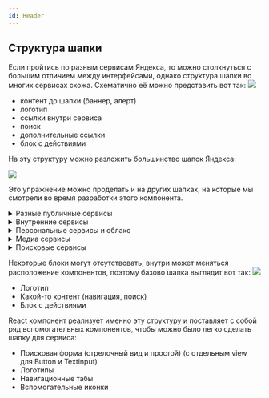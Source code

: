 ```yaml
---
id: Header
---
```


## Структура шапки

Если пройтись по разным сервисам Яндекса, то можно столкнуться с большим отличием между интерфейсами, однако структура шапки во многих сервисах схожа.
Схематично её можно представить вот так:
<img src="https://jing.yandex-team.ru/files/axaxaman/structure-header.png" />

- контент до шапки (баннер, алерт)
- логотип
- ссылки внутри сервиса
- поиск
- дополнительные ссылки
- блок с действиями

На эту структуру можно разложить большинство шапок Яндекса:

<img src="https://jing.yandex-team.ru/files/axaxaman/structure-example.png" />

Это упражнение можно проделать и на других шапках, на которые мы смотрели во время разработки этого компонента.
<details>
    <summary>Разные публичные сервисы</summary>
    <img src="https://jing.yandex-team.ru/files/axaxaman/headers.png" />
</details>
<details>
    <summary>Внутренние сервисы</summary>
    <img src="https://jing.yandex-team.ru/files/axaxaman/headers1.png" />
</details>
<details>
    <summary>Персональные сервисы и облако</summary>
    <img src="https://jing.yandex-team.ru/files/axaxaman/headers2.png" />
</details>
<details>
    <summary>Медиа сервисы</summary>
    <img src="https://jing.yandex-team.ru/files/axaxaman/headers3.png" />
</details>
<details>
    <summary>Поисковые сервисы</summary>
    <img src="https://jing.yandex-team.ru/files/axaxaman/headers4.png" />
</details>

Некоторые блоки могут отсутствовать, внутри может меняться расположение компонентов, поэтому базово шапка выглядит вот так:
<img src="https://jing.yandex-team.ru/files/axaxaman/anatomy-header.png" />

- Логотип
- Какой-то контент (навигация, поиск)
- Блок с действиями

React компонент реализует именно эту структуру и поставляет с собой ряд вспомогательных компонентов, чтобы можно было легко сделать шапку для сервиса:

- Поисковая форма (стрелочный вид и простой) (с отдельным view для Button и Textinput)
- Логотипы
- Навигационные табы
- Вспомогательные иконки
